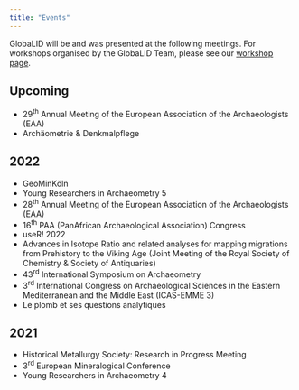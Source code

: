 ```yaml
---
title: "Events"
---
```


GlobaLID will be and was presented at the following meetings. For workshops organised by the GlobaLID Team, please see our [workshop page](workshop-current.qmd). 

## Upcoming

* 29^th^ Annual Meeting of the European Association of the Archaeologists (EAA)
* Archäometrie & Denkmalpflege

## 2022

* GeoMinKöln
* Young Researchers in Archaeometry 5
* 28^th^ Annual Meeting of the European Association of the Archaeologists (EAA)
* 16^th^ PAA (PanAfrican Archaeological Association) Congress
* useR! 2022
* Advances in Isotope Ratio and related analyses for mapping migrations from Prehistory to the Viking Age (Joint Meeting of the Royal Society of Chemistry & Society of Antiquaries)
* 43^rd^ International Symposium on Archaeometry
* 3^rd^ International Congress on Archaeological Sciences in the Eastern Mediterranean and the Middle East (ICAS-EMME 3)
* Le plomb et ses questions analytiques

## 2021

* Historical Metallurgy Society: Research in Progress Meeting
* 3^rd^ European Mineralogical Conference
* Young Researchers in Archaeometry 4

<!-- 
* Rose T, Klein S, Westner KJ, Hsu Y-K (2022) Nine-tailed data monsters?: Lessons learnt in the compilation of GlobaLID. GeoMinKöln 2022, Köln
* Rose T, Klein S, Westner KJ, Hsu Y-K (2022) From OXALID to GlobaLID: Towards a community-standard for lead isotope data in archaeology. Young Researchers in Archaeometry 5, online
* Rose T, Klein S, Westner KJ, Hsu Y-K (2022) From OXALID to GlobaLID: A substantial upgrade of a well-known data pool of lead isotopes for metal provenancing using R and Shiny App. 28th Annual Meeting of the European Association of the Archaeologists (EAA), Budapest
* Rose T, Klein S, Westner KJ, Hsu Y-K (2022) From OXALID to GlobaLID: A substantial upgrade of a well-known data pool of lead isotopes for metal provenancing using R and Shiny App. 16th PAA Congress, Zanzibar
* Rose T, Klein S, Westner KJ, Hsu Y-K (2022) GlobaLID: Accessing and visualizing lead isotope data for the reproducible reconstruction of raw material provenance. poster. useR! 2022, online
* Hsu Y-K, Klein S, Rose T, Westner KJ (2022) From OXALID to GlobaLID: A substantial upgrade of a well-known data pool of lead isotopes for metal provenancing using R and Shiny App. Advances in Isotope Ratio and related analyses for mapping migrations from Prehistory to the Viking Age (Joint Meeting of the Royal Society of Chemistry & Society of Antiquaries), London
* Rose T, Klein S, Westner KJ, Hsu Y-K (2022) From OXALID to GlobaLID: A substantial upgrade of a well-known data pool of lead isotopes for metal provenancing using R and Shiny App. poster. 43rd International Symposium on Archaeometry, Lisboa.
* Rose T, Klein S, Westner KJ, Hsu Y-K (2022) From OXALID to GlobaLID: A substantial upgrade of a well-known data pool of lead isotopes for metal provenancing using R and Shiny App. poster. ICAS-EMME 3, Nicosia.
* Westner KJ, Klein S, Rose T, Hsu Y-K (2022) From OXALID to GlobaLID: A substantial upgrade of a well-known data pool of lead isotopes for metal provenancing using R and Shiny App. Le plomb et ses questions analytiques, Nantes.
* Hsu Y-K, Klein S, Rose T, Westner KJ (2021) From OXALID to GlobaLID: A substantial upgrade of a well-known data pool of lead isotopes for metal provenancing using R and Shiny App. Historical Metallurgy Society: Research in Progress Meeting, online.
* Klein S, Rose T, Westner KJ, Hsu Y-K (2021) From OXALID to GlobaLID: A substantial upgrade of a well-known data pool of lead isotopes for metal provenancing using R and Shiny App. 3rd European Mineralogical Conference, Krakau.
* Rose T, Klein S, Westner KJ, Hsu Y-K (2021) From OXALID to GlobaLID: A substantial upgrade of a well-known data pool of lead isotopes for metal provenancing using R and Shiny App. Young Researchers in Archaeometry 4, Évora.
-->
